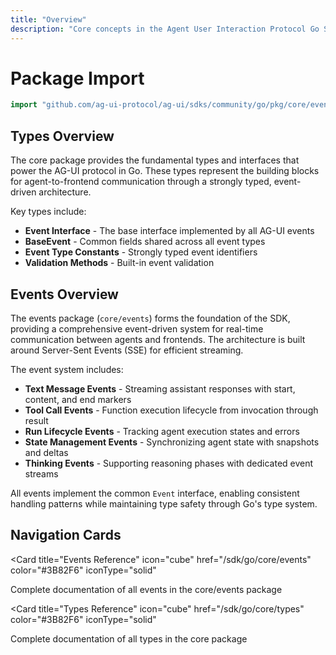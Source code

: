 ```yaml
---
title: "Overview"
description: "Core concepts in the Agent User Interaction Protocol Go SDK"
---
```


# Package Import

```go
import "github.com/ag-ui-protocol/ag-ui/sdks/community/go/pkg/core/events"
```

## Types Overview

The core package provides the fundamental types and interfaces that power the AG-UI protocol in Go. These types represent the building blocks for agent-to-frontend communication through a strongly typed, event-driven architecture.

Key types include:
- **Event Interface** - The base interface implemented by all AG-UI events
- **BaseEvent** - Common fields shared across all event types
- **Event Type Constants** - Strongly typed event identifiers
- **Validation Methods** - Built-in event validation

## Events Overview

The events package (`core/events`) forms the foundation of the SDK, providing a comprehensive event-driven system for real-time communication between agents and frontends. The architecture is built around Server-Sent Events (SSE) for efficient streaming.

The event system includes:
- **Text Message Events** - Streaming assistant responses with start, content, and end markers
- **Tool Call Events** - Function execution lifecycle from invocation through result
- **Run Lifecycle Events** - Tracking agent execution states and errors
- **State Management Events** - Synchronizing agent state with snapshots and deltas
- **Thinking Events** - Supporting reasoning phases with dedicated event streams

All events implement the common `Event` interface, enabling consistent handling patterns while maintaining type safety through Go's type system.

## Navigation Cards

<Card
  title="Events Reference"
  icon="cube"
  href="/sdk/go/core/events"
  color="#3B82F6"
  iconType="solid"
>
  Complete documentation of all events in the core/events package
</Card>

<Card
  title="Types Reference"
  icon="cube"
  href="/sdk/go/core/types"
  color="#3B82F6"
  iconType="solid"
>
  Complete documentation of all types in the core package
</Card>